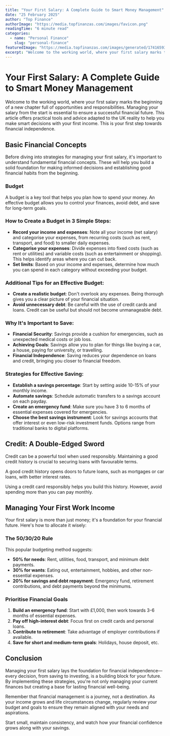 ```yaml
---
title: "Your First Salary: A Complete Guide to Smart Money Management"
date: "25 February 2025"
author: "Top Finance"
authorImage: "https://media.topfinanzas.com/images/favicon.png"
readingTime: "6 minute read"
categories:
  - name: "Personal Finance"
    slug: "personal-finance"
featuredImage: "https://media.topfinanzas.com/images/generated/1741659352997/sample_0.jpg"
excerpt: "Welcome to the working world, where your first salary marks the beginning of a new chapter full of opportunities and responsibilities."
---
```


# Your First Salary: A Complete Guide to Smart Money Management

Welcome to the working world, where your first salary marks the beginning of a new chapter full of opportunities and responsibilities. Managing your salary from the start is essential to ensure a successful financial future. This article offers practical tools and advice adapted to the UK reality to help you make smart decisions with your first income. This is your first step towards financial independence.

## Basic Financial Concepts

Before diving into strategies for managing your first salary, it's important to understand fundamental financial concepts. These will help you build a solid foundation for making informed decisions and establishing good financial habits from the beginning.

### Budget

A budget is a key tool that helps you plan how to spend your money. An effective budget allows you to control your finances, avoid debt, and save for long-term goals.

### How to Create a Budget in 3 Simple Steps:

- **Record your income and expenses**: Note all your income (net salary) and categorise your expenses, from recurring costs (such as rent, transport, and food) to smaller daily expenses.
- **Categorise your expenses**: Divide expenses into fixed costs (such as rent or utilities) and variable costs (such as entertainment or shopping). This helps identify areas where you can cut back.
- **Set limits**: Based on your income and expenses, determine how much you can spend in each category without exceeding your budget.

### Additional Tips for an Effective Budget:

- **Create a realistic budget**: Don't overlook any expenses. Being thorough gives you a clear picture of your financial situation.
- **Avoid unnecessary debt**: Be careful with the use of credit cards and loans. Credit can be useful but should not become unmanageable debt.

### Why It's Important to Save:

- **Financial Security**: Savings provide a cushion for emergencies, such as unexpected medical costs or job loss.
- **Achieving Goals**: Savings allow you to plan for things like buying a car, a house, paying for university, or travelling.
- **Financial Independence**: Saving reduces your dependence on loans and credit, bringing you closer to financial freedom.

### Strategies for Effective Saving:

- **Establish a savings percentage**: Start by setting aside 10-15% of your monthly income.
- **Automate savings**: Schedule automatic transfers to a savings account on each payday.
- **Create an emergency fund**: Make sure you have 3 to 6 months of essential expenses covered for emergencies.
- **Choose the best savings instrument**: Look for savings accounts that offer interest or even low-risk investment funds. Options range from traditional banks to digital platforms.

## Credit: A Double-Edged Sword

Credit can be a powerful tool when used responsibly. Maintaining a good credit history is crucial to securing loans with favourable terms.

A good credit history opens doors to future loans, such as mortgages or car loans, with better interest rates.

Using a credit card responsibly helps you build this history. However, avoid spending more than you can pay monthly.

## Managing Your First Work Income

Your first salary is more than just money; it's a foundation for your financial future. Here's how to allocate it wisely:

### The 50/30/20 Rule

This popular budgeting method suggests:

- **50% for needs**: Rent, utilities, food, transport, and minimum debt payments.
- **30% for wants**: Eating out, entertainment, hobbies, and other non-essential expenses.
- **20% for savings and debt repayment**: Emergency fund, retirement contributions, and debt payments beyond the minimums.

### Prioritise Financial Goals

1. **Build an emergency fund**: Start with £1,000, then work towards 3-6 months of essential expenses.
2. **Pay off high-interest debt**: Focus first on credit cards and personal loans.
3. **Contribute to retirement**: Take advantage of employer contributions if available.
4. **Save for short and medium-term goals**: Holidays, house deposit, etc.

## Conclusion

Managing your first salary lays the foundation for financial independence—every decision, from saving to investing, is a building block for your future. By implementing these strategies, you're not only managing your current finances but creating a base for lasting financial well-being.

Remember that financial management is a journey, not a destination. As your income grows and life circumstances change, regularly review your budget and goals to ensure they remain aligned with your needs and aspirations.

Start small, maintain consistency, and watch how your financial confidence grows along with your savings.
